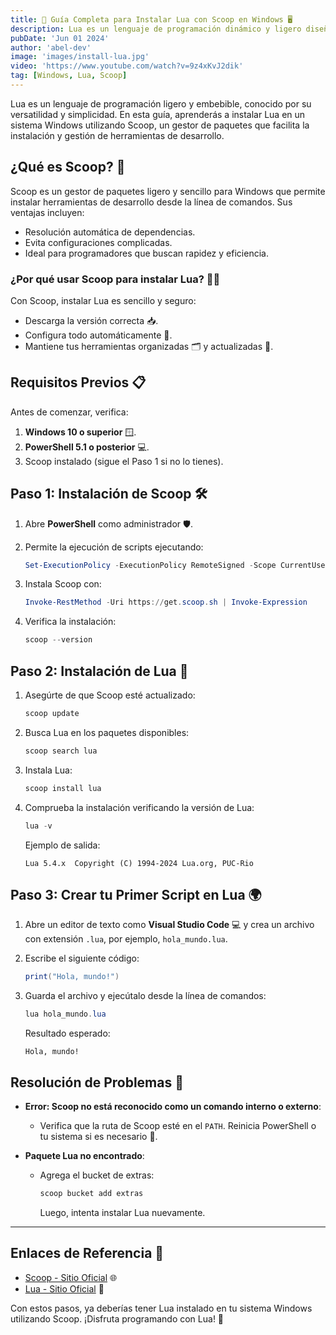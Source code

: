 ```yaml
---
title: 📖 Guía Completa para Instalar Lua con Scoop en Windows 🖥️
description: Lua es un lenguaje de programación dinámico y ligero diseñado para ser integrado dentro de otras aplicaciones.
pubDate: 'Jun 01 2024'
author: 'abel-dev'
image: 'images/install-lua.jpg'
video: 'https://www.youtube.com/watch?v=9z4xKvJ2dik'
tag: [Windows, Lua, Scoop]
---
```


Lua es un lenguaje de programación ligero y embebible, conocido por su versatilidad y simplicidad. En esta guía, aprenderás a instalar Lua en un sistema Windows utilizando Scoop, un gestor de paquetes que facilita la instalación y gestión de herramientas de desarrollo.

## ¿Qué es Scoop? 🤔

Scoop es un gestor de paquetes ligero y sencillo para Windows que permite instalar herramientas de desarrollo desde la línea de comandos. Sus ventajas incluyen:

- Resolución automática de dependencias.
- Evita configuraciones complicadas.
- Ideal para programadores que buscan rapidez y eficiencia.

### ¿Por qué usar Scoop para instalar Lua? 🤷‍♀️

Con Scoop, instalar Lua es sencillo y seguro:

- Descarga la versión correcta 📥.
- Configura todo automáticamente 🚀.
- Mantiene tus herramientas organizadas 🗂️ y actualizadas 🔄.

## Requisitos Previos 📋

Antes de comenzar, verifica:

1. **Windows 10 o superior** 🪟.
2. **PowerShell 5.1 o posterior** 💻.
3. Scoop instalado (sigue el Paso 1 si no lo tienes).

## Paso 1: Instalación de Scoop 🛠️


1. Abre **PowerShell** como administrador 🛡️.

2. Permite la ejecución de scripts ejecutando:

   ```powershell
   Set-ExecutionPolicy -ExecutionPolicy RemoteSigned -Scope CurrentUser
   ```

3. Instala Scoop con:

   ```powershell
   Invoke-RestMethod -Uri https://get.scoop.sh | Invoke-Expression
   ```

4. Verifica la instalación:

   ```powershell
   scoop --version
   ```

## Paso 2: Instalación de Lua 🐾

1. Asegúrte de que Scoop esté actualizado:

   ```powershell
   scoop update
   ```

2. Busca Lua en los paquetes disponibles:

   ```powershell
   scoop search lua
   ```

3. Instala Lua:

   ```powershell
   scoop install lua
   ```

4. Comprueba la instalación verificando la versión de Lua:

   ```powershell
   lua -v
   ```

   Ejemplo de salida:

   ```
   Lua 5.4.x  Copyright (C) 1994-2024 Lua.org, PUC-Rio
   ```

## Paso 3: Crear tu Primer Script en Lua 🌍

1. Abre un editor de texto como **Visual Studio Code** 💻 y crea un archivo con extensión `.lua`, por ejemplo, `hola_mundo.lua`.

2. Escribe el siguiente código:

   ```lua
   print("Hola, mundo!")
   ```

3. Guarda el archivo y ejecútalo desde la línea de comandos:

   ```powershell
   lua hola_mundo.lua
   ```

   Resultado esperado:

   ```
   Hola, mundo!
   ```


## Resolución de Problemas 🛑

- **Error: Scoop no está reconocido como un comando interno o externo**:

  - Verifica que la ruta de Scoop esté en el `PATH`. Reinicia PowerShell o tu sistema si es necesario 🔄.

- **Paquete Lua no encontrado**:

  - Agrega el bucket de extras:
    ```powershell
    scoop bucket add extras
    ```
    Luego, intenta instalar Lua nuevamente.

---

## Enlaces de Referencia 🔗

- [Scoop - Sitio Oficial](https://scoop.sh/) 🌐
- [Lua - Sitio Oficial](https://www.lua.org/) 🐾

Con estos pasos, ya deberías tener Lua instalado en tu sistema Windows utilizando Scoop. ¡Disfruta programando con Lua! 🎉


